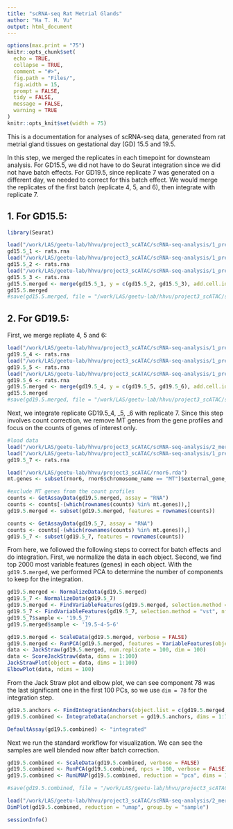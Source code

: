 ```yaml
---
title: "scRNA-seq Rat Metrial Glands"
author: "Ha T. H. Vu"
output: html_document
---
```

  
```r
options(max.print = "75")
knitr::opts_chunk$set(
  echo = TRUE,
  collapse = TRUE,
  comment = "#>",
  fig.path = "Files/",
  fig.width = 15,
  prompt = FALSE,
  tidy = FALSE,
  message = FALSE,
  warning = TRUE
)
knitr::opts_knit$set(width = 75)
```

This is a documentation for analyses of scRNA-seq data, generated from rat metrial gland tissues on gestational day (GD) 15.5 and 19.5. <br>

In this step, we merged the replicates in each timepoint for downsteam analysis. For GD15.5, we did not have to do Seurat integration since we did not have batch effects. For GD19.5, since replicate 7 was generated on a different day, we needed to correct for this batch effect. We would merge the replicates of the first batch (replicate 4, 5, and 6), then integrate with replicate 7. <br>

## 1. For GD15.5:
```r
library(Seurat)
```
```r
load("/work/LAS/geetu-lab/hhvu/project3_scATAC/scRNA-seq-analysis/1_preprocess/GD15.5_1-filtered.rda")
gd15.5_1 <- rats.rna
load("/work/LAS/geetu-lab/hhvu/project3_scATAC/scRNA-seq-analysis/1_preprocess/GD15.5_2-filtered.rda")
gd15.5_2 <- rats.rna
load("/work/LAS/geetu-lab/hhvu/project3_scATAC/scRNA-seq-analysis/1_preprocess/GD15.5_3-filtered.rda")
gd15.5_3 <- rats.rna
gd15.5.merged <- merge(gd15.5_1, y = c(gd15.5_2, gd15.5_3), add.cell.ids = c("15.5_1", "15.5_2", "15.5_3"), project = "RNA_15.5")
gd15.5.merged
#save(gd15.5.merged, file = "/work/LAS/geetu-lab/hhvu/project3_scATAC/scRNA-seq-analysis/2_mergedSamples/gd15.5.RNAmerged.rda")
```

## 2. For GD19.5:
First, we merge repliate 4, 5 and 6:
```r
load("/work/LAS/geetu-lab/hhvu/project3_scATAC/scRNA-seq-analysis/1_preprocess/GD19.5_4-filtered.rda")
gd19.5_4 <- rats.rna
load("/work/LAS/geetu-lab/hhvu/project3_scATAC/scRNA-seq-analysis/1_preprocess/GD19.5_5-filtered.rda")
gd19.5_5 <- rats.rna
load("/work/LAS/geetu-lab/hhvu/project3_scATAC/scRNA-seq-analysis/1_preprocess/GD19.5_6-filtered.rda")
gd19.5_6 <- rats.rna
gd19.5.merged <- merge(gd19.5_4, y = c(gd19.5_5, gd19.5_6), add.cell.ids = c("19.5_4", "19.5_5", "19.5_6"), project = "RNA_19.5")
gd15.5.merged
#save(gd19.5.merged, file = "/work/LAS/geetu-lab/hhvu/project3_scATAC/scRNA-seq-analysis/2_mergedSamples/integrationGD19.5/rmChrMTgenes/gd19.5.RNAmerged.rda")
```

Next, we integrate replicate GD19.5_4, _5, _6 with replicate 7. Since this step involves count correction, we remove MT genes from the gene profiles and focus on the counts of genes of interest only.

```r
#load data
load("/work/LAS/geetu-lab/hhvu/project3_scATAC/scRNA-seq-analysis/2_mergedSamples/integrationGD19.5/rmChrMTgenes/gd19.5.RNAmerged.rda")
load("/work/LAS/geetu-lab/hhvu/project3_scATAC/scRNA-seq-analysis/1_preprocess/GD19.5_7-filtered.rda")
gd19.5_7 <- rats.rna

load("/work/LAS/geetu-lab/hhvu/project3_scATAC/rnor6.rda")
mt.genes <- subset(rnor6, rnor6$chromosome_name == "MT")$external_gene_name #get MT genes

#exclude MT genes from the count profiles
counts <- GetAssayData(gd19.5.merged, assay = "RNA")
counts <- counts[-(which(rownames(counts) %in% mt.genes)),]
gd19.5.merged <- subset(gd19.5.merged, features = rownames(counts))

counts <- GetAssayData(gd19.5_7, assay = "RNA")
counts <- counts[-(which(rownames(counts) %in% mt.genes)),]
gd19.5_7 <- subset(gd19.5_7, features = rownames(counts))
```

From here, we followed the following steps to correct for batch effects and do integration. First, we normalize the data in each object. Second, we find top 2000 most variable features (genes) in each object. With the `gd19.5.merged`, we performed PCA to determine the number of components to keep for the integration.

```r
gd19.5.merged <- NormalizeData(gd19.5.merged)
gd19.5_7 <- NormalizeData(gd19.5_7)
gd19.5.merged <- FindVariableFeatures(gd19.5.merged, selection.method = "vst", nfeatures = 2000)
gd19.5_7 <- FindVariableFeatures(gd19.5_7, selection.method = "vst", nfeatures = 2000)
gd19.5_7$sample <- '19.5_7'
gd19.5.merged$sample <- '19.5-4-5-6'

gd19.5.merged <- ScaleData(gd19.5.merged, verbose = FALSE)
gd19.5.merged <- RunPCA(gd19.5.merged, features = VariableFeatures(object = gd19.5.merged), npcs = 100)
data <- JackStraw(gd19.5.merged, num.replicate = 100, dim = 100)
data <- ScoreJackStraw(data, dims = 1:100)
JackStrawPlot(object = data, dims = 1:100)
ElbowPlot(data, ndims = 100)
```

From the Jack Straw plot and elbow plot, we can see component 78 was the last significant one in the first 100 PCs, so we use `dim = 78` for the integration step.

```r
gd19.5.anchors <- FindIntegrationAnchors(object.list = c(gd19.5.merged, gd19.5_7), dims = 1:78)
gd19.5.combined <- IntegrateData(anchorset = gd19.5.anchors, dims = 1:78)

DefaultAssay(gd19.5.combined) <- "integrated"
```

Next we run the standard workflow for visualization. We can see the samples are well blended now after batch correction.
```r
gd19.5.combined <- ScaleData(gd19.5.combined, verbose = FALSE)
gd19.5.combined <- RunPCA(gd19.5.combined, npcs = 100, verbose = FALSE)
gd19.5.combined <- RunUMAP(gd19.5.combined, reduction = "pca", dims = 1:100)

#save(gd19.5.combined, file = "/work/LAS/geetu-lab/hhvu/project3_scATAC/scRNA-seq-analysis/2_mergedSamples/integrationGD19.5/rmChrMTgenes/gd19.5-4-5-6-7.integrated.rda")
```
```r
load("/work/LAS/geetu-lab/hhvu/project3_scATAC/scRNA-seq-analysis/2_mergedSamples/integrationGD19.5/rmChrMTgenes/gd19.5-4-5-6-7.integrated.rda")
DimPlot(gd19.5.combined, reduction = "umap", group.by = "sample")
```

```r
sessionInfo()
```
